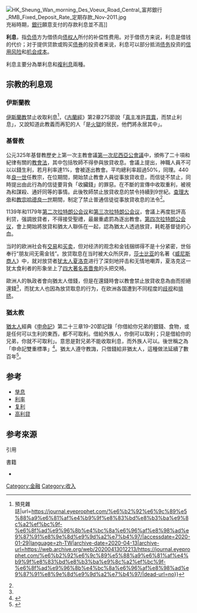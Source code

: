 [[File:HK_Sheung_Wan_morning_Des_Voeux_Road_Central_富邦銀行_RMB_Fixed_Deposit_Rate_定期存款_Nov-2011.jpg|thumb]]充裕時期，[[銀行|銀行]]願意支付的存款利息並不高]]

'''利息'''，指[[负债|负债]]方为借债向[[债权人|债权人]]所付的补偿性费用。对于借债方来说，利息是借钱的代价；对于提供贷款或购买[[债券|债券]]的投资者来说，利息可以部分抵消[[债务|债务]]投资的[[信用风险|信用风险]]和[[机会成本|机会成本]]。

利息主要分為單利息和[[复利|複利息]]兩種。

== 宗教的利息观 ==
=== 伊斯蘭教 ===
{{Main|里巴}}

[[伊斯蘭教|伊斯蘭教]]禁止收取利息<ref>{{Cite web|title=沒有利息也能賺錢？ 揭開伊斯蘭金融面紗 {{!}} 預見雜誌|url=https://journal.eyeprophet.com/%e6%b2%92%e6%9c%89%e5%88%a9%e6%81%af%e4%b9%9f%e8%83%bd%e8%b3%ba%e9%8c%a2%ef%bc%9f-%e6%8f%ad%e9%96%8b%e4%bc%8a%e6%96%af%e8%98%ad%e9%87%91%e8%9e%8d%e9%9d%a2%e7%b4%97/|accessdate=2020-01-29|language=zh-TW|archive-date=2020-04-13|archive-url=https://web.archive.org/web/20200413012213/https://journal.eyeprophet.com/%e6%b2%92%e6%9c%89%e5%88%a9%e6%81%af%e4%b9%9f%e8%83%bd%e8%b3%ba%e9%8c%a2%ef%bc%9f-%e6%8f%ad%e9%96%8b%e4%bc%8a%e6%96%af%e8%98%ad%e9%87%91%e8%9e%8d%e9%9d%a2%e7%b4%97/|dead-url=no}}</ref>，《[[古蘭經|古蘭經]]》第2章275節說「[[真主|真主]]准許[[買賣|買賣]]，而禁止利息」，又說知道此教義而再犯的人「是[[火獄|火獄]]的居民，他們將永居其中」。

=== 基督教 ===
公元325年基督教歷史上第一次主教會議[[第一次尼西亞公會議|第一次尼西亞公會議]]中，頒佈了二十項和紀律有關的[[教會法|教會法]]，其中包括牧師不得參與放貸收息。會議上提出，神職人員不可以以錢生利，若月利率達1%，會被逐出教會。平均總利率超過50%，同理{{Sfn|Decrees of the ecumenical councils|14}}。440年[[良一世|良一世]]任教宗，在位期間，開始禁止教會人員從事放貸收息，而信徒不禁止，同時提出由此行為的信徒要背負「收臟錢」的罪惡。在不斷的宣傳中收取重利，被視為和謀殺、通奸同等的事情。此後牧師禁止放貸收息的禁令持續到9世紀。[[查理大帝|查理大帝]]和[[教宗哈德良一世|教宗哈德良一世]]期間，制定了禁止普通信徒從事放貸收息的法令<ref name="借錢"/>。

1139年和1179年[[第二次拉特朗公会议|第二次拉特朗公会议]]和[[第三次拉特朗公会议|第三次拉特朗公会议]]，會議上再度批評高利贷，强調放貸者，不得接受聖禮，最嚴重處罰為逐出教會{{Sfn|Decrees of the ecumenical councils|223}}。[[第四次拉特朗公会议|第四次拉特朗公会议]]，會上開始將放貸和猶太人聯係在一起，認為猶太人透過放貸，耗乾基督徒的心血{{Sfn|Decrees of the ecumenical councils|265}}。

当时的欧洲社会有[[交易|交易]]和[[买卖|买卖]]，但对经济的观念和金钱捆绑得不是十分紧密，世俗奉行“朋友间无需金钱”。放贷取息在当时被大众所厌弃，[[莎士比亚|莎士比亚]]的名著《[[威尼斯商人|威尼斯商人]]》中，就对放贷者[[犹太人|犹太人]][[威尼斯商人|夏洛克]]进行了深刻地抨击和无情地嘲弄，夏洛克这一犹太食利者的形象坐上了[[四大著名吝嗇鬼_(小說)|四大著名吝嗇鬼]]的头把交椅。

歐洲人的執政者會向猶太人借錢，但是在還錢時會以教會禁止放貸收息為由而拒絕還錢<ref name="借錢"/>，而犹太人也因為放贷取息的行为，在欧洲各国遭到不同程度的[[歧视|歧视]]和[[反犹太主义|排挤]]。

=== 猶太教 ===
[[猶太人|猶太人]]經典《[[申命記|申命記]]》第二十三章19-20節記錄「你借給你兄弟的銀錢、食物，或是任何可以生利的東西，都不可取利。借給外族人，你倒可以取利；只是借給你的兄弟，你就不可取利」。意思是對兄弟不能收取利息，而外族人可以。後世稱之為「申命記雙重標準」<ref>{{cite book |last1=Nelson |first1=Benjamin |title=The Idea of Usury, from Tribal Brotherhood to Universal Otherhood |date=1969 |publisher=University of Chicago Press |isbn=978-0-226-57160-7 |url=https://books.google.com.hk/books?id=1W-CQgAACAAJ |language=en |access-date=2020-12-15 |archive-date=2020-12-20 |archive-url=https://web.archive.org/web/20201220074020/https://books.google.com.hk/books?id=1W-CQgAACAAJ |dead-url=no }}</ref>。猶太人遵守教誨，只借錢給非猶太人，這種做法延續了數百年<ref name="借錢">{{cite book |author1=查爾斯·R.蓋斯特 |title=借钱：利息、债务和资本的故事 |date=2019-06-01 |publisher=北京聯合出版公司 |location=北京 |isbn=9787559629937 |accessdate=2020-12-15 |language=zh-hans}}</ref>。

== 参考 ==
* [[孳息|孳息]]
* [[利率|利率]]
* [[复利|复利]]
* [[高利貸|高利貸]]

== 参考來源 ==
;引用
{{Reflist|2|refs=
<ref name="借錢">{{cite book |author1=查爾斯·R.蓋斯特 |title=借钱：利息、债务和资本的故事 |date=2019-06-01 |publisher=北京聯合出版公司 |location=北京 |isbn=9787559629937 |accessdate=2020-12-15 |language=zh-hans}}</ref>
}}
;書籍
*{{cite book |last1=Tanner |first1=Norman P |title=Decrees of the ecumenical councils |date=1990 |publisher=Georgetown University Press : Sheed & Ward, Washington, DC |isbn=978-0-87840-490-2 |url=https://www.worldcat.org/title/decrees-of-the-ecumenical-councils/oclc/475136188 |access-date=2020-12-18 |archive-date=2020-12-20 |archive-url=https://web.archive.org/web/20201220074014/https://www.worldcat.org/title/decrees-of-the-ecumenical-councils/oclc/475136188 |dead-url=no |ref = {{Sfnref|Decrees of the ecumenical councils}}}}

{{Authority control}}

[[Category:金融|Category:金融]]
[[Category:收入|Category:收入]]